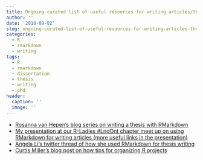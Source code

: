 ```yaml
---
title: Ongoing curated list of useful resources for writing articles/theses in RMarkdown
author: ''
date: '2018-09-02'
slug: ongoing-curated-list-of-useful-resources-for-writing-articles-theses-in-rmarkdown
categories:
  - R
  - rmarkdown
  - writing
tags:
  - R
  - rmarkdown
  - dissertation
  - thesis
  - writing
  - phd
header:
  caption: ''
  image: ''
---
```



- [Rosanna van Hepen's blog series on writing a thesis with RMarkdown](https://rosannavanhespenresearch.wordpress.com/2016/02/03/writing-your-thesis-with-r-markdown-1-getting-started/)
- [My presentation at our R-Ladies #LndOnt chapter meet up on using RMarkdown for writing articles (more useful links in the presentation)](https://github.com/rladies/meetup-presentations_london_ontario/tree/master/2018-03-06_rmarkdown)
- [Angela Li's twitter thread of how she used RMarkdown for thesis writing](https://twitter.com/theaknowles/status/1024647977401344000)
- [Curtis Miller's blog post on how tips for organizing R projects](https://ntguardian.wordpress.com/2018/08/02/how-should-i-organize-my-r-research-projects/)
